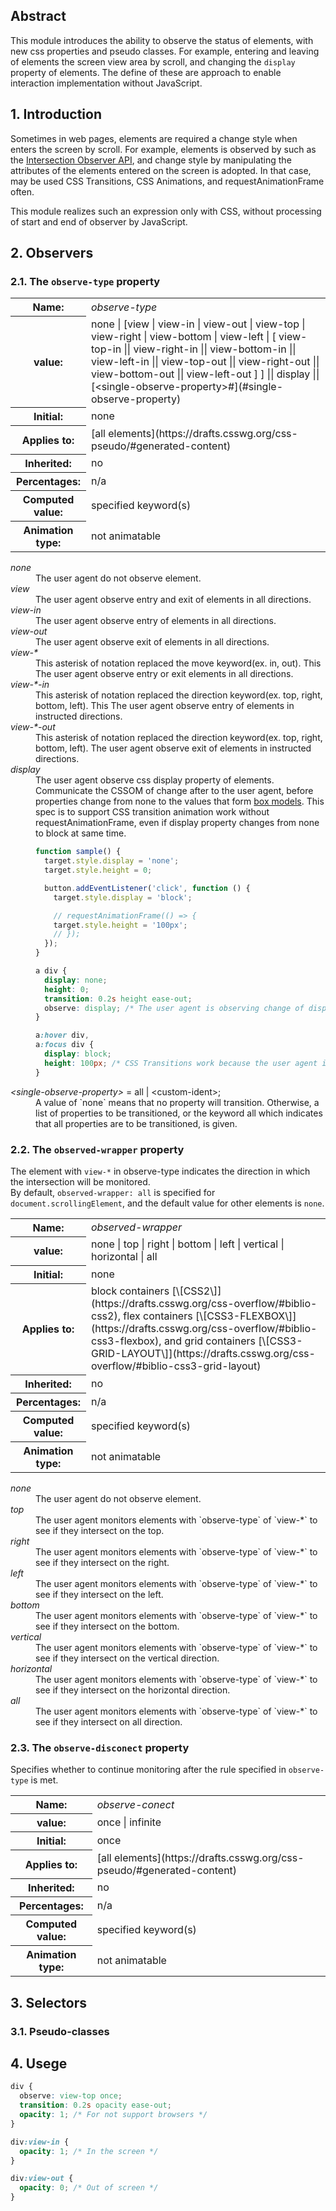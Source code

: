 
## Abstract

This module introduces the ability to observe the status of elements, with new css properties and pseudo classes. For example, entering and leaving of elements the screen view area by scroll, and changing the `display` property of elements. The define of these are approach to enable interaction implementation without JavaScript.

<Toc numberingOnly={true} />

## 1. Introduction

Sometimes in web pages, elements are required a change style when enters the screen by scroll. For example, elements is observed by such as the [Intersection Observer API](https://w3c.github.io/IntersectionObserver/), and change style by manipulating the attributes of the elements entered on the screen is adopted. In that case, may be used CSS Transitions, CSS Animations, and requestAnimationFrame often.

This module realizes such an expression only with CSS, without processing of start and end of observer by JavaScript.

## 2. Observers

### 2.1. The `observe-type` property

<div className="propdef">
<table>
<tbody>
<tr>
<th>Name:</th>
<td><dfn>observe-type</dfn></td>
</tr>

<tr>
  <th>value:</th>
  <td>
    none | [view | view-in | view-out | view-top | view-right | view-bottom | view-left | [ view-top-in || view-right-in
    || view-bottom-in || view-left-in || view-top-out || view-right-out || view-bottom-out || view-left-out ] ] ||
    display || [&lt;single-observe-property>#](#single-observe-property)
  </td>
</tr>

<tr>
  <th>Initial:</th>
  <td>none</td>
</tr>

<tr>
  <th>Applies to:</th>
  <td>[all elements](https://drafts.csswg.org/css-pseudo/#generated-content)</td>
</tr>

<tr>
  <th>Inherited:</th>
  <td>no</td>
</tr>

<tr>
  <th>Percentages:</th>
  <td>n/a</td>
</tr>

<tr>
  <th>Computed value:</th>
  <td>specified keyword(s)</td>
</tr>

<tr>
<th>Animation type:</th>
<td>not animatable</td>
</tr>
</tbody>
</table>
</div>

<dl>
<dt><dfn>none</dfn></dt>
<dd>The user agent do not observe element.</dd>

<dt>
  <dfn>view</dfn>
</dt>
<dd>The user agent observe entry and exit of elements in all directions.</dd>

<dt>
  <dfn>view-in</dfn>
</dt>
<dd>The user agent observe entry of elements in all directions.</dd>

<dt>
  <dfn>view-out</dfn>
</dt>
<dd>The user agent observe exit of elements in all directions.</dd>

<dt>
  <dfn>view-*</dfn>
</dt>
<dd>
  This asterisk of notation replaced the move keyword(ex. in, out). This The user agent observe entry or exit elements
  in all directions.
</dd>

<dt>
  <dfn>view-*-in</dfn>
</dt>
<dd>
  This asterisk of notation replaced the direction keyword(ex. top, right, bottom, left). This The user agent observe
  entry of elements in instructed directions.
</dd>

<dt>
  <dfn>view-*-out</dfn>
</dt>
<dd>
  This asterisk of notation replaced the direction keyword(ex. top, right, bottom, left). The user agent observe exit of
  elements in instructed directions.
</dd>

<dt><dfn>display</dfn></dt>
<dd>The user agent observe css display property of elements. Communicate the CSSOM of change after  ​​to the user agent, before properties change from none to the values ​​that form <a href="https://www.w3.org/TR/CSS22/box.html">box models</a>. This spec is to support CSS transition animation work without requestAnimationFrame, even if display property changes from none to block at same time.</dd>
<dd className="example">

```javascript
function sample() {
  target.style.display = 'none';
  target.style.height = 0;

  button.addEventListener('click', function () {
    target.style.display = 'block';

    // requestAnimationFrame(() => {
    target.style.height = '100px';
    // });
  });
}
```

</dd>
<dd className="example">

```css
a div {
  display: none;
  height: 0;
  transition: 0.2s height ease-out;
  observe: display; /* The user agent is observing change of display property. */
}

a:hover div,
a:focus div {
  display: block;
  height: 100px; /* CSS Transitions work because the user agent is known that height of this element is 0. */
}
```

</dd>

<dt><dfn id="single-observe-property">&lt;single-observe-property></dfn> = all | &lt;custom-ident>;</dt>
<dd>
A value of `none` means that no property will transition. Otherwise, a list of properties to be transitioned, or the keyword all which indicates that all properties are to be transitioned, is given.
</dd>
</dl>

### 2.2. The `observed-wrapper` property

The element with `view-*` in observe-type indicates the direction in which the intersection will be monitored.<br/>
By default, `observed-wrapper: all` is specified for `document.scrollingElement`, and the default value for other elements is `none`.

<div className="propdef">
<table>
<tbody>
<tr>
<th>Name:</th>
<td><dfn>observed-wrapper</dfn></td>
</tr>

<tr>
  <th>value:</th>
  <td>none | top | right | bottom | left | vertical | horizontal | all</td>
</tr>

<tr>
  <th>Initial:</th>
  <td>none</td>
</tr>

<tr>
  <th>Applies to:</th>
  <td>
    block containers [\[CSS2\]](https://drafts.csswg.org/css-overflow/#biblio-css2), flex containers
    [\[CSS3-FLEXBOX\]](https://drafts.csswg.org/css-overflow/#biblio-css3-flexbox), and grid containers
    [\[CSS3-GRID-LAYOUT\]](https://drafts.csswg.org/css-overflow/#biblio-css3-grid-layout)
  </td>
</tr>

<tr>
  <th>Inherited:</th>
  <td>no</td>
</tr>

<tr>
  <th>Percentages:</th>
  <td>n/a</td>
</tr>

<tr>
  <th>Computed value:</th>
  <td>specified keyword(s)</td>
</tr>

<tr>
<th>Animation type:</th>
<td>not animatable</td>
</tr>
</tbody>
</table>
</div>

<dl>
<dt><dfn>none</dfn></dt>
<dd>The user agent do not observe element.</dd>

<dt>
  <dfn>top</dfn>
</dt>
<dd>The user agent monitors elements with `observe-type` of `view-*` to see if they intersect on the top.</dd>

<dt>
  <dfn>right</dfn>
</dt>
<dd>The user agent monitors elements with `observe-type` of `view-*` to see if they intersect on the right.</dd>

<dt>
  <dfn>left</dfn>
</dt>
<dd>The user agent monitors elements with `observe-type` of `view-*` to see if they intersect on the left.</dd>

<dt>
  <dfn>bottom</dfn>
</dt>
<dd>The user agent monitors elements with `observe-type` of `view-*` to see if they intersect on the bottom.</dd>

<dt>
  <dfn>vertical</dfn>
</dt>
<dd>
  The user agent monitors elements with `observe-type` of `view-*` to see if they intersect on the vertical direction.
</dd>

<dt>
  <dfn>horizontal</dfn>
</dt>
<dd>
  The user agent monitors elements with `observe-type` of `view-*` to see if they intersect on the horizontal direction.
</dd>

<dt>
  <dfn>all</dfn>
</dt>
<dd>The user agent monitors elements with `observe-type` of `view-*` to see if they intersect on all direction.</dd>
</dl>

### 2.3. The `observe-disconect` property

Specifies whether to continue monitoring after the rule specified in `observe-type` is met.

<div className="propdef">
<table>
<tbody>
<tr>
<th>Name:</th>
<td><dfn>observe-conect</dfn></td>
</tr>

<tr>
  <th>value:</th>
  <td>once | infinite</td>
</tr>

<tr>
  <th>Initial:</th>
  <td>once</td>
</tr>

<tr>
  <th>Applies to:</th>
  <td>[all elements](https://drafts.csswg.org/css-pseudo/#generated-content)</td>
</tr>

<tr>
  <th>Inherited:</th>
  <td>no</td>
</tr>

<tr>
  <th>Percentages:</th>
  <td>n/a</td>
</tr>

<tr>
  <th>Computed value:</th>
  <td>specified keyword(s)</td>
</tr>

<tr>
<th>Animation type:</th>
<td>not animatable</td>
</tr>
</tbody>
</table>
</div>

## 3. Selectors

### 3.1. Pseudo-classes

## 4. Usege

<div className="example">

```css
div {
  observe: view-top once;
  transition: 0.2s opacity ease-out;
  opacity: 1; /* For not support browsers */
}

div:view-in {
  opacity: 1; /* In the screen */
}

div:view-out {
  opacity: 0; /* Out of screen */
}
```

</div>
